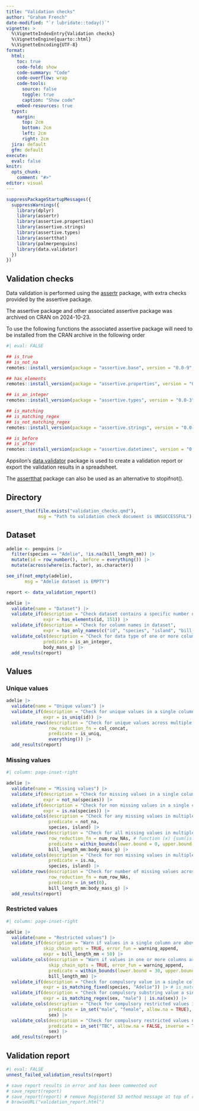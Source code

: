 ```yaml
---
title: "Validation checks"
author: "Graham French"
date-modified: "`r lubridate::today()`"
vignette: >
  %\VignetteIndexEntry{Validation checks}
  %\VignetteEngine{quarto::html}
  %\VignetteEncoding{UTF-8}
format: 
  html:
    toc: true
    code-fold: show
    code-summary: "Code"
    code-overflow: wrap
    code-tools:
      source: false
      toggle: true
      caption: "Show code"
    embed-resources: true
  typst:
    margin:
      top: 2cm
      bottom: 2cm
      left: 2cm
      right: 2cm
  jira: default
  gfm: default
execute: 
  eval: false
knitr:
  opts_chunk:
    comment: "#>"
editor: visual
---
```


```r
suppressPackageStartupMessages({
  suppressWarnings({
    library(dplyr)
    library(assertr)
    library(assertive.properties)
    library(assertive.strings)
    library(assertive.types)
    library(assertthat)
    library(palmerpenguins)
    library(data.validator)
  })
})
```

## Validation checks

Data validation is performed using the [assertr](https://cran.r-project.org/web/packages/assertr/vignettes/assertr.html) package, with extra checks provided by the assertive package.

::: {.callout-warning appearance="simple"}
The assertive package and other associated assertive package was archived on CRAN on 2024-10-23.

To use the following functions the associated assertive package will need to be installed from the CRAN archive in the following order

```r
#| eval: FALSE

## is_true
## is_not_na
remotes::install_version(package = "assertive.base", version = "0.0-9", repos = "https://cloud.r-project.org")

## has_elements
remotes::install_version(package = "assertive.properties", version = "0.0-5", repos = "https://cloud.r-project.org")

## is_an_integer
remotes::install_version(package = "assertive.types", version = "0.0-3", repos = "https://cloud.r-project.org")

## is_matching
## is_matching_regex
## is_not_matching_regex
remotes::install_version(package = "assertive.strings", version = "0.0-3", repos = "https://cloud.r-project.org")

## is_before
## is_after
remotes::install_version(package = "assertive.datetimes", version = "0.0-3", repos = "https://cloud.r-project.org")

```
:::

Appsilon's [data.validator](https://appsilon.github.io/data.validator/index.html) package is used to create a validation report or export the validation results in a spreadsheet.

The [assertthat](https://github.com/hadley/assertthat) package can also be used as an alternative to stopifnot().

## Directory

```r
assert_that(file.exists("validation_checks.qmd"), 
            msg = "Path to validation check document is UNSUCCESSFUL")
```

## Dataset

```r
adelie <- penguins |> 
  filter(species == "Adelie", !is.na(bill_length_mm)) |> 
  mutate(id = row_number(), .before = everything()) |> 
  mutate(across(where(is.factor), as.character))
```

```r
see_if(not_empty(adelie), 
       msg = "Adelie dataset is EMPTY")
```

```r
report <- data_validation_report()
```

```r
adelie |> 
  validate(name = "Dataset") |> 
  validate_if(description = "Check dataset contains a specific number of rows",
              expr = has_elements(id, 151)) |> 
  validate_if(description = "Check for column names in dataset",
              expr = has_only_names(c("id", "species", "island", "bill_length_mm", "bill_depth_mm", "flipper_length_mm", "body_mass_g", "sex", "year"))) |>
  validate_cols(description = "Check for data type of one or more columns",
              predicate = is_an_integer,
              body_mass_g) |> 
  add_results(report)
```

## Values

### Unique values

```r
adelie |> 
  validate(name = "Unique values") |>
  validate_if(description = "Check for unique values in a single column",
              expr = is_uniq(id)) |>
  validate_rows(description = "Check for unique values across multiple columns",
                row_reduction_fn = col_concat,
                predicate = is_uniq,
                everything()) |>
  add_results(report)
```

### Missing values

```r
#| column: page-inset-right

adelie |> 
  validate(name = "Missing values") |>
  validate_if(description = "Check for missing values in a single column",
              expr = not_na(species)) |>
  validate_if(description = "Check for non missing values in a single column",
              expr = is.na(species)) |>
  validate_cols(description = "Check for any missing values in multiple columns",
                predicate = not_na,
                species, island) |> 
  validate_rows(description = "Check for all missing values in multiple columns",
                row_reduction_fn = num_row_NAs, # function (x) {sum(is.na(x)}
                predicate = within_bounds(lower.bound = 0, upper.bound = 4, include.upper = FALSE),
                bill_length_mm:body_mass_g) |> 
  validate_cols(description = "Check for non missing values in multiple columns",
                predicate = is.na,
                species, island) |> 
  validate_rows(description = "Check for number of missing values across multiple columns",
                row_reduction_fn = num_row_NAs,
                predicate = in_set(0),
                bill_length_mm:body_mass_g) |>
  add_results(report)
```

### Restricted values

```r
#| column: page-inset-right

adelie |> 
  validate(name = "Restricted values") |> 
  validate_if(description = "Warn if values in a single column are above a defined value or are missing",
              skip_chain_opts = TRUE, error_fun = warning_append,
              expr = bill_length_mm < 50) |> 
  validate_cols(description = "Warn if values in one or more columns are outside a given range",
                skip_chain_opts = TRUE, error_fun = warning_append,
                predicate = within_bounds(lower.bound = 30, upper.bound = 50),
                bill_length_mm) |>
  validate_if(description = "Check for compulsory value in a single column",
              expr = is_matching_fixed(species, "Adelie")) |> # is_matching_regex(PATTERN)
  validate_if(description = "Check for compulsory substring value a single column",
              expr = is_matching_regex(sex, "male") | is.na(sex)) |>
  validate_cols(description = "Check for compulsory restricted values in one or more columns (supply values as an external vector for four or more values; is_matching_fixed | is_matching_regex does not apply as a predicate in validate_cols for across more than one column)",
                predicate = in_set("male", "female", allow.na = TRUE),
                sex) |>
  validate_cols(description = "Check for compulsory restricted values not in one or more columns",
                predicate = in_set("TBC", allow.na = FALSE, inverse = TRUE),
                sex) |>
  add_results(report)
```

## Validation report

```r
#| eval: FALSE
unnest_failed_validation_results(report)

# save report results in error and has been commented out
# save_report(report)
# save_report(report) # remove Registered S3 method message at top of report
# browseURL("validation_report.html")
```
